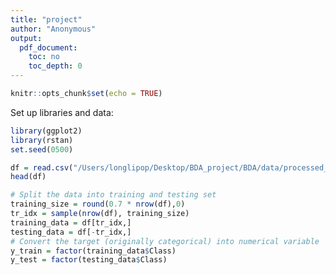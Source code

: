 ```yaml
---
title: "project"
author: "Anonymous"
output: 
  pdf_document: 
    toc: no
    toc_depth: 0
---
```


```r
knitr::opts_chunk$set(echo = TRUE)
```

Set up libraries and data:

```r
library(ggplot2)
library(rstan)
set.seed(0500)
```

```r
df = read.csv("/Users/longlipop/Desktop/BDA_project/BDA/data/processed_data.csv")
head(df)
```

```r
# Split the data into training and testing set
training_size = round(0.7 * nrow(df),0) 
tr_idx = sample(nrow(df), training_size) 
training_data = df[tr_idx,]
testing_data = df[-tr_idx,]
# Convert the target (originally categorical) into numerical variable
y_train = factor(training_data$Class)
y_test = factor(testing_data$Class)
```